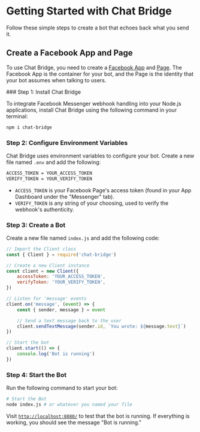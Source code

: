 
# Getting Started with Chat Bridge

Follow these simple steps to create a bot that echoes back what you send it.

## Create a Facebook App and Page

To use Chat Bridge, you need to create a [Facebook App](https://developers.facebook.com/apps) and
[Page](https://www.facebook.com/pages/create). The Facebook App is the container for your bot, and the Page is the
identity that your bot assumes when talking to users.

<Steps>
### Step 1: Install Chat Bridge

To integrate Facebook Messenger webhook handling into your Node.js applications, install Chat Bridge using the following
command in your terminal:

```sh npm2yarn filename="Terminal" copy
npm i chat-bridge
```

### Step 2: Configure Environment Variables

Chat Bridge uses environment variables to configure your bot. Create a new file named `.env` and add the following:

```sh filename=".env" copy
ACCESS_TOKEN = YOUR_ACCESS_TOKEN
VERIFY_TOKEN = YOUR_VERIFY_TOKEN
```

-   `ACCESS_TOKEN` is your Facebook Page's access token (found in your App Dashboard under the "Messenger" tab).
-   `VERIFY_TOKEN` is any string of your choosing, used to verify the webhook's authenticity.

### Step 3: Create a Bot

Create a new file named `index.js` and add the following code:

```js filename="index.js" copy
// Import the Client class
const { Client } = require('chat-bridge')

// Create a new Client instance
const client = new Client({
    accessToken: 'YOUR_ACCESS_TOKEN',
    verifyToken: 'YOUR_VERIFY_TOKEN',
})

// Listen for 'message' events
client.on('message', (event) => {
    const { sender, message } = event

    // Send a text message back to the user
    client.sendTextMessage(sender.id, `You wrote: ${message.text}`)
})

// Start the bot
client.start(() => {
    console.log('Bot is running')
})
```

### Step 4: Start the Bot

Run the following command to start your bot:

```sh filename="Terminal" copy
# Start the Bot
node index.js # or whatever you named your file
```

</Steps>

Visit [`http://localhost:8080/`](http://localhost:8080/) to test that the bot is running. If everything is working, you
should see the message "Bot is running."
